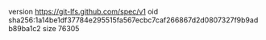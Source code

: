 version https://git-lfs.github.com/spec/v1
oid sha256:1a14be1df37784e295515fa567ecbc7caf266867d2d0807327f9b9adb89ba1c2
size 76305

